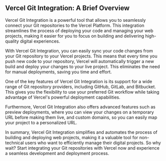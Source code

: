

## Vercel Git Integration: A Brief Overview

Vercel Git Integration is a powerful tool that allows you to seamlessly connect your Git repositories to the Vercel Platform. This integration streamlines the process of deploying your code and managing your web projects, making it easier for you to focus on building and delivering high-quality digital experiences.

With Vercel Git Integration, you can easily sync your code changes from your Git repository to your Vercel projects. This means that every time you push new code to your repository, Vercel will automatically trigger a new build and deploy your changes to your live project. This eliminates the need for manual deployments, saving you time and effort.

One of the key features of Vercel Git Integration is its support for a wide range of Git repository providers, including GitHub, GitLab, and Bitbucket. This gives you the flexibility to use your preferred Git workflow while taking advantage of Vercel's powerful deployment capabilities.

Furthermore, Vercel Git Integration also offers advanced features such as preview deployments, where you can view your changes on a temporary URL before making them live, and custom domains, so you can easily map your project to a personalized URL.

In summary, Vercel Git Integration simplifies and automates the process of building and deploying web projects, making it a valuable tool for non-technical users who want to efficiently manage their digital projects. So why wait? Start integrating your Git repositories with Vercel now and experience a seamless development and deployment process.